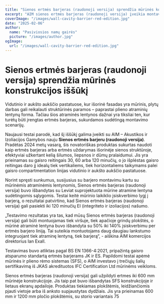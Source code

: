 ```yaml
---
title: "Sienos ertmės barjeras (raudonoji versija) sprendžia mūrinės konstrukcijos iššūkį"
excerpt: "AIM sienos ertmės barjeras (raudonoji versija) įveikia montavimo iššūkius integruodamasis su mūriniais atraminiais lentynomis, užtikrindamas tvirtą gaisro apsaugą."
coverImage: "/images/wall-cavity-barrier-red-edition.jpg"
date: "2025-02-06"
author:
  name: "Pasiviosios namų gairės"
  picture: "/images/author.jpg"
ogImage:
  url: "/images/wall-cavity-barrier-red-edition.jpg"
---
```


# Sienos ertmės barjeras (raudonoji versija) sprendžia mūrinės konstrukcijos iššūkį

Vidutinio ir aukšto aukščio pastatuose, kur išorinė fasadas yra mūrinis, plytų darbas gali reikalauti struktūrinės paramos – paprastai plieno atraminių lentynų forma. Tačiau šios atraminės lentynos dažnai yra tiksliai ten, kur turėtų būti įrengtas ertmės barjeras, sukurdamos sudėtingą montavimo scenarijų.

Naujausi testai parodė, kad šį iššūkį galima įveikti su AIM – Akustikos ir Izoliacijos Gamybos nauju **Sienos ertmės barjeru (raudonoji versija)**. Pradėtas 2024 metų vasarą, šis novatoriškas produktas sukurtas naudoti kaip ertmės barjeras arba ertmės uždarymas išorinėje sienos struktūroje, efektyviai užkertant kelią šilumos, liepsnos ir dūmų pralaidumui. Jis yra prieinamas su gaisro reitingais 30, 60 arba 120 minučių, o jo išplėstas gaisro reitingas daro jį idealų tiek vertikaliems, tiek horizontaliems taikymams palei gaisro compartmentation linijas vidutinio ir aukšto aukščio pastatuose.

Norint spręsti sunkumus, susijusius su barjero montavimu kartu su mūrinėmis atraminėmis lentynomis, Sienos ertmės barjeras (raudonoji versija) buvo išbandytas su Leviat suprojektuota mūrine atramine lentyna sudėtingomis sąlygomis. Testai keitė mūrinio laikiklio įsiskverbimo lygį į barjerą, o rezultatai patvirtino, kad Sienos ertmės barjeras (raudonoji versija) gali pasiekti iki 120 minučių EI (integriteto ir izoliacijos) našumo.

„Testavimo rezultatas yra tas, kad mūsų Sienos ertmės barjeras (raudonoji versija) gali būti montuojamas tiek viršuje, tiek apačioje grindų plokštės, o mūrinė atraminė lentyna buvo išbandyta su 50% iki 140% įsiskverbimu per ertmės barjero liniją. Tai suteikia montuotojams daug daugiau lankstumo integruojant tiek atraminę lentyną, tiek barjerą“, - aiškina AIM komercijos direktorius Ian Exall.

Testavimas buvo atliktas pagal BS EN 1366-4:2021, pripažintą gaisro atsparumo standartą ertmės barjerams JK ir ES. Papildomi testai apėmė mūrinės ir plieno rėmo sistemas (SFS), o AIM investavo į trečiųjų šalių sertifikavimą iš JKAS akredituotos IFC Certification Ltd mūrinėms veikloms.

Sienos ertmės barjeras (raudonoji versija) gali užpildyti ertmes iki 600 mm mūrinėje konstrukcijoje. Jis taip pat buvo išbandytas SFS konstrukcijoje ir lietaus ekranų apdailoje. Produktas tiekiamas plokštėmis, leidžiančiomis pjauti vietoje arba iš anksto supjaustytas dydžiais. Jis yra prieinamas 600 mm ir 1200 mm pločio plokštėmis, su storio variantais 75
